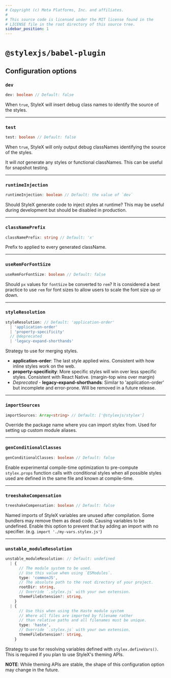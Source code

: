 ```yaml
---
# Copyright (c) Meta Platforms, Inc. and affiliates.
#
# This source code is licensed under the MIT license found in the
# LICENSE file in the root directory of this source tree.
sidebar_position: 1
---
```


# `@stylexjs/babel-plugin`

## Configuration options

### `dev`

```ts
dev: boolean // Default: false
```

When `true`, StyleX will insert debug class names to identify the source of the styles.

<hr />

### `test`

```ts
test: boolean // Default: false
```

When `true`, StyleX will only output debug classNames identifying the
source of the styles.

It will *not* generate any styles or functional classNames.
This can be useful for snapshot testing.

<hr />

### `runtimeInjection`

```ts
runtimeInjection: boolean // Default: the value of `dev`
```

Should StyleX generate code to inject styles at runtime?
This may be useful during development but should be disabled in production.

<hr />

### `classNamePrefix`

```ts
classNamePrefix: string // Default: 'x'
```

Prefix to applied to every generated className.

<hr />

### `useRemForFontSize`

```ts
useRemForFontSize: boolean // Default: false
```

Should `px` values for `fontSize` be converted to `rem`?
It is considered a best practice to use `rem` for font sizes to allow
users to scale the font size up or down.

<hr />

### `styleResolution`

```ts
styleResolution: // Default: 'application-order'
  | 'application-order'
  | 'property-specificity'
  // @deprecated
  | 'legacy-expand-shorthands'
```

Strategy to use for merging styles.
- **application-order**: The last style applied wins. Consistent with how
  inline styles work on the web.
- **property-specificity**: More specific styles will win over less specific
  styles. Consistent with React Native. (margin-top wins over margin)
- *Deprecated* - **legacy-expand-shorthands**: Similar to 'application-order'
  but incomplete and error-prone. Will be removed in a future release.

<hr />

### `importSources`

```ts
importSources: Array<string> // Default: ['@stylexjs/stylex']
```

Override the package name where you can import stylex from.
Used for setting up custom module aliases.

<hr />

### `genConditionalClasses`

```ts
genConditionalClasses: boolean // Default: false
```

Enable experimental compile-time optimization to pre-compute
`stylex.props` function calls with conditional styles when all
possible styles used are defined in the same file and known
at compile-time.

<hr />

### `treeshakeCompensation`

```ts
treeshakeCompensation: boolean // Default: false
```

Named imports of StyleX variables are unused after compilation.
Some bundlers may remove them as dead code. Causing variables to be undefined.
Enable this option to prevent that by adding an import with no specifier.
(e.g. `import './my-vars.stylex.js'`)

<hr />

### `unstable_moduleResolution`

```ts
unstable_moduleResolution: // Default: undefined
  | {
      // The module system to be used.
      // Use this value when using `ESModules`.
      type: 'commonJS',
      // The absolute path to the root directory of your project.
      rootDir: string,
      // Override `.stylex.js` with your own extension.
      themeFileExtension?: string,
    }
  | {
      // Use this when using the Haste module system
      // Where all files are imported by filename rather
      // than relative paths and all filenames must be unique.
      type: 'haste',
      // Override `.stylex.js` with your own extension.
      themeFileExtension?: string,
    }
```

Strategy to use for resolving variables defined with `stylex.defineVars()`.
This is required if you plan to use StyleX's theming APIs.

**NOTE**: While theming APIs are stable, the shape of this configuration option
may change in the future.
